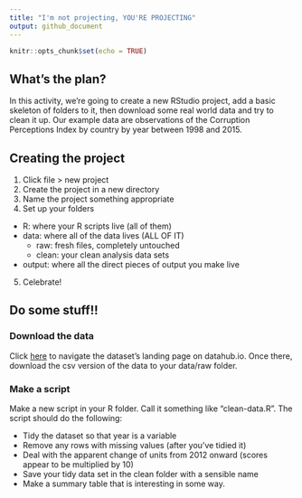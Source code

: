 ```yaml
---
title: "I'm not projecting, YOU'RE PROJECTING"
output: github_document
---
```


```r
knitr::opts_chunk$set(echo = TRUE)
```

## What's the plan?

In this activity, we're going to create a new RStudio project, add a basic skeleton of folders to it, then download some real world data and try to clean it up. 
Our example data are observations of the Corruption Perceptions Index by country by year between 1998 and 2015. 

## Creating the project

1. Click file > new project
2. Create the project in a new directory
3. Name the project something appropriate
4. Set up your folders
  + R: where your R scripts live (all of them)
  + data: where all of the data lives (ALL OF IT)
    - raw: fresh files, completely untouched
    - clean: your clean analysis data sets
  + output: where all the direct pieces of output you make live
5. Celebrate!

## Do some stuff!!

### Download the data

Click [here](https://datahub.io/core/corruption-perceptions-index) to navigate the dataset's landing page on datahub.io. 
Once there, download the csv version of the data to your data/raw folder. 

### Make a script

Make a new script in your R folder. Call it something like "clean-data.R". 
The script should do the following: 

- Tidy the dataset so that year is a variable
- Remove any rows with missing values (after you've tidied it)
- Deal with the apparent change of units from 2012 onward (scores appear to be multiplied by 10)
- Save your tidy data set in the clean folder with a sensible name
- Make a summary table that is interesting in some way. 
